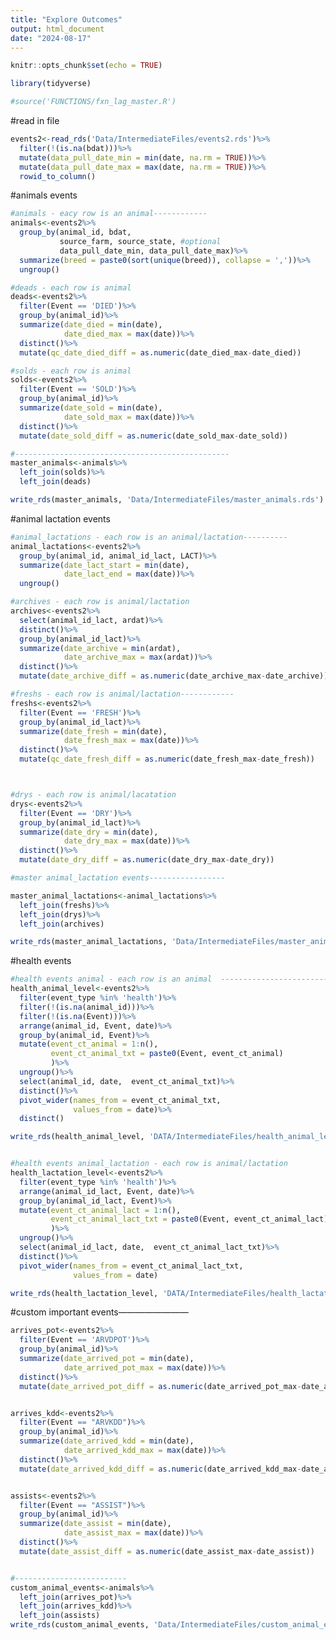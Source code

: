 ```yaml
---
title: "Explore Outcomes"
output: html_document
date: "2024-08-17"
---
```


```r
knitr::opts_chunk$set(echo = TRUE)
```

```r
library(tidyverse)

#source('FUNCTIONS/fxn_lag_master.R')


```

#read in file
```r
events2<-read_rds('Data/IntermediateFiles/events2.rds')%>%
  filter(!(is.na(bdat)))%>% 
  mutate(data_pull_date_min = min(date, na.rm = TRUE))%>%
  mutate(data_pull_date_max = max(date, na.rm = TRUE))%>%
  rowid_to_column()

```

#animals events
```r
#animals - eacy row is an animal------------
animals<-events2%>%
  group_by(animal_id, bdat, 
           source_farm, source_state, #optional
           data_pull_date_min, data_pull_date_max)%>%
  summarize(breed = paste0(sort(unique(breed)), collapse = ','))%>%
  ungroup()

#deads - each row is animal
deads<-events2%>%
  filter(Event == 'DIED')%>%
  group_by(animal_id)%>%
  summarize(date_died = min(date), 
            date_died_max = max(date))%>%
  distinct()%>%
  mutate(qc_date_died_diff = as.numeric(date_died_max-date_died))

#solds - each row is animal
solds<-events2%>%
  filter(Event == 'SOLD')%>%
  group_by(animal_id)%>%
  summarize(date_sold = min(date), 
            date_sold_max = max(date))%>%
  distinct()%>%
  mutate(date_sold_diff = as.numeric(date_sold_max-date_sold))

#------------------------------------------------
master_animals<-animals%>%
  left_join(solds)%>%
  left_join(deads)

write_rds(master_animals, 'Data/IntermediateFiles/master_animals.rds')

```

#animal lactation events
```r
#animal_lactations - each row is an animal/lactation----------
animal_lactations<-events2%>%
  group_by(animal_id, animal_id_lact, LACT)%>%
  summarize(date_lact_start = min(date), 
            date_lact_end = max(date))%>%
  ungroup()

#archives - each row is animal/lactation
archives<-events2%>%
  select(animal_id_lact, ardat)%>%
  distinct()%>%
  group_by(animal_id_lact)%>%
  summarize(date_archive = min(ardat), 
            date_archive_max = max(ardat))%>%
  distinct()%>%
  mutate(date_archive_diff = as.numeric(date_archive_max-date_archive))

#freshs - each row is animal/lactation------------
freshs<-events2%>%
  filter(Event == 'FRESH')%>%
  group_by(animal_id_lact)%>%
  summarize(date_fresh = min(date), 
            date_fresh_max = max(date))%>%
  distinct()%>%
  mutate(qc_date_fresh_diff = as.numeric(date_fresh_max-date_fresh))



#drys - each row is animal/lacatation
drys<-events2%>%
  filter(Event == 'DRY')%>%
  group_by(animal_id_lact)%>%
  summarize(date_dry = min(date), 
            date_dry_max = max(date))%>%
  distinct()%>%
  mutate(date_dry_diff = as.numeric(date_dry_max-date_dry))

#master animal_lactation events-----------------

master_animal_lactations<-animal_lactations%>%
  left_join(freshs)%>%
  left_join(drys)%>%
  left_join(archives)

write_rds(master_animal_lactations, 'Data/IntermediateFiles/master_animal_lactations.rds')

```

#health events
```r
#health events animal - each row is an animal  -------------------------
health_animal_level<-events2%>%
  filter(event_type %in% 'health')%>%
  filter(!(is.na(animal_id)))%>%
  filter(!(is.na(Event)))%>%
  arrange(animal_id, Event, date)%>%
  group_by(animal_id, Event)%>%
  mutate(event_ct_animal = 1:n(), 
         event_ct_animal_txt = paste0(Event, event_ct_animal)
         )%>%
  ungroup()%>%
  select(animal_id, date,  event_ct_animal_txt)%>%
  distinct()%>%
  pivot_wider(names_from = event_ct_animal_txt, 
              values_from = date)%>%
  distinct()

write_rds(health_animal_level, 'DATA/IntermediateFiles/health_animal_level.rds')


#health events animal_lactation - each row is animal/lactation
health_lactation_level<-events2%>%
  filter(event_type %in% 'health')%>%
  arrange(animal_id_lact, Event, date)%>%
  group_by(animal_id_lact, Event)%>%
  mutate(event_ct_animal_lact = 1:n(), 
         event_ct_animal_lact_txt = paste0(Event, event_ct_animal_lact) 
         )%>%
  ungroup()%>%
  select(animal_id_lact, date,  event_ct_animal_lact_txt)%>%
  distinct()%>%
  pivot_wider(names_from = event_ct_animal_lact_txt, 
              values_from = date)

write_rds(health_lactation_level, 'DATA/IntermediateFiles/health_lactation_level.rds')

```


#custom important events------------------------

```r
arrives_pot<-events2%>%
  filter(Event == 'ARVDPOT')%>%
  group_by(animal_id)%>%
  summarize(date_arrived_pot = min(date), 
            date_arrived_pot_max = max(date))%>%
  distinct()%>%
  mutate(date_arrived_pot_diff = as.numeric(date_arrived_pot_max-date_arrived_pot))


arrives_kdd<-events2%>%
  filter(Event == "ARVKDD")%>%
  group_by(animal_id)%>%
  summarize(date_arrived_kdd = min(date), 
            date_arrived_kdd_max = max(date))%>%
  distinct()%>%
  mutate(date_arrived_kdd_diff = as.numeric(date_arrived_kdd_max-date_arrived_kdd))


assists<-events2%>%
  filter(Event == "ASSIST")%>%
  group_by(animal_id)%>%
  summarize(date_assist = min(date), 
            date_assist_max = max(date))%>%
  distinct()%>%
  mutate(date_assist_diff = as.numeric(date_assist_max-date_assist))


#-------------------------
custom_animal_events<-animals%>%
  left_join(arrives_pot)%>%
  left_join(arrives_kdd)%>%
  left_join(assists)
write_rds(custom_animal_events, 'Data/IntermediateFiles/custom_animal_events.rds')

```

